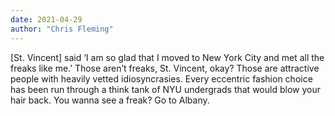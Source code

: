 ```yaml
---
date: 2021-04-29
author: "Chris Fleming"
---
```


[St. Vincent] said ‘I am so glad that I moved to New York City and met all the freaks like me.’ Those aren’t freaks, St. Vincent, okay? Those are attractive people with heavily vetted idiosyncrasies. Every eccentric fashion choice has been run through a think tank of NYU undergrads that would blow your hair back. You wanna see a freak? Go to Albany.
